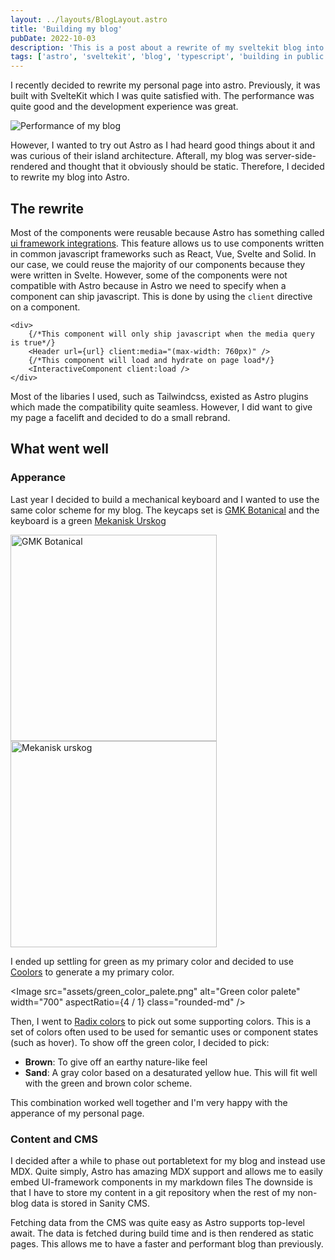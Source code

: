 ```yaml
---
layout: ../layouts/BlogLayout.astro
title: 'Building my blog'
pubDate: 2022-10-03
description: 'This is a post about a rewrite of my sveltekit blog into astro'
tags: ['astro', 'sveltekit', 'blog', 'typescript', 'building in public']
---
```



I recently decided to rewrite my personal page into astro.
Previously, it was built with SvelteKit which I was quite satisfied with.
The performance was quite good and the development experience was great.

![Performance of my blog](/assets/old_performance.png)

However, I wanted to try out Astro as I had heard good things about it and was curious of their island architecture.
Afterall, my blog was server-side-rendered and thought that it obviously should be static.
Therefore, I decided to rewrite my blog into Astro.

## The rewrite

Most of the components were reusable because Astro has something called [ui framework integrations](https://docs.astro.build/en/core-concepts/framework-components/).
This feature allows us to use components written in common javascript frameworks such as React, Vue, Svelte and Solid.
In our case, we could reuse the majority of our components because they were written in Svelte.
However, some of the components were not compatible with Astro because in Astro we need to specify when a component can ship javascript.
This is done by using the `client` directive on a component.

```astro
<div>
	{/*This component will only ship javascript when the media query is true*/}
	<Header url={url} client:media="(max-width: 760px)" />
	{/*This component will load and hydrate on page load*/}
	<InteractiveComponent client:load />
</div>
```

Most of the libaries I used, such as Tailwindcss, existed as Astro plugins which made the compatibility quite seamless.
However, I did want to give my page a facelift and decided to do a small rebrand.

## What went well

### Apperance

Last year I decided to build a mechanical keyboard and I wanted to use the same color scheme for my blog.
The keycaps set is [GMK Botanical](https://oblotzky.industries/products/gmk-botanical-2) and the keyboard is a green [Mekanisk Urskog](https://mekanisk.com/products/urskog?variant=42784529875118)

<div class="flex flex-row rounded-md">
	<Image
		src="https://cdn.shopify.com/s/files/1/0335/2087/7700/products/gmk_botanical_2_keyboard_bauer_x_01_2048x2048.jpg?v=1626084448"
		alt="GMK Botanical"
		width="330"
		aspectRatio="1.5"
	/>
	<Image
		src="https://cdn.shopify.com/s/files/1/1347/2157/products/DSC04420.jpg?v=1658955789&width=1946"
		alt="Mekanisk urskog"
		width="330"
		aspectRatio="1.5"
	/>
</div>

I ended up settling for green as my primary color and decided to use [Coolors](https://coolors.co/) to generate a my primary color.

<Image
	src="assets/green_color_palete.png"
	alt="Green color palete"
	width="700"
	aspectRatio={4 / 1}
	class="rounded-md"
/>

Then, I went to [Radix colors](https://www.radix-ui.com/colors) to pick out some supporting colors.
This is a set of colors often used to be used for semantic uses or component states (such as hover).
To show off the green color, I decided to pick:

- **Brown**: To give off an earthy nature-like feel
- **Sand**: A gray color based on a desaturated yellow hue. This will fit well with the green and brown color scheme.

This combination worked well together and I'm very happy with the apperance of my personal page.

### Content and CMS

I decided after a while to phase out portabletext for my blog and instead use MDX.
Quite simply, Astro has amazing MDX support and allows me to easily embed UI-framework components in my markdown files
The downside is that I have to store my content in a git repository when the rest of my non-blog data is stored in Sanity CMS.

Fetching data from the CMS was quite easy as Astro supports top-level await.
The data is fetched during build time and is then rendered as static pages.
This allows me to have a faster and performant blog than previously.
